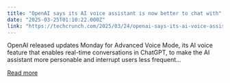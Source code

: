 ```yaml
---
title: "OpenAI says its AI voice assistant is now better to chat with"
date: "2025-03-25T01:10:22.000Z"
link: "https://techcrunch.com/2025/03/24/openai-says-its-ai-voice-assistant-is-now-better-to-chat-with/"
---
```


OpenAI released updates Monday for Advanced Voice Mode, its AI voice feature that enables real-time conversations in ChatGPT, to make the AI assistant more personable and interrupt users less frequent...

[Read more](https://techcrunch.com/2025/03/24/openai-says-its-ai-voice-assistant-is-now-better-to-chat-with/)
